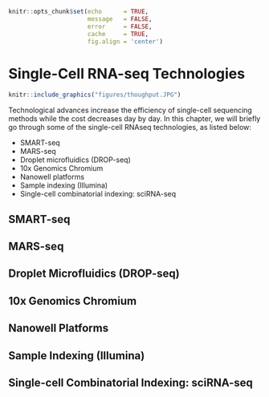 \mainmatter

```r
knitr::opts_chunk$set(echo      = TRUE,
                      message   = FALSE, 
                      error     = FALSE,
                      cache     = TRUE,
                      fig.align = 'center')
```

# Single-Cell RNA-seq Technologies

```r
knitr::include_graphics("figures/thoughput.JPG")
```

Technological advances increase the efficiency of single-cell sequencing methods
while the cost decreases day by day. In this chapter, we will briefly go through
some of the single-cell RNAseq technologies, as listed below:

- SMART-seq
- MARS-seq
- Droplet microfluidics (DROP-seq)
- 10x Genomics Chromium
- Nanowell platforms
- Sample indexing (Illumina)
- Single-cell combinatorial indexing: sciRNA-seq


## SMART-seq


## MARS-seq


## Droplet Microfluidics (DROP-seq)


## 10x Genomics Chromium


## Nanowell Platforms


## Sample Indexing (Illumina)


## Single-cell Combinatorial Indexing: sciRNA-seq



